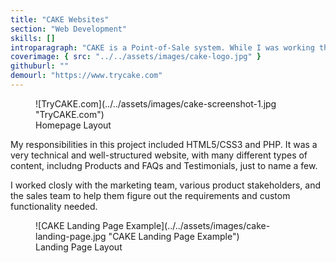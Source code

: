 ```yaml
---
title: "CAKE Websites"
section: "Web Development"
skills: []
introparagraph: "CAKE is a Point-of-Sale system. While I was working there, I recreated the website at the direction of the marketing team."
coverimage: { src: "../../assets/images/cake-logo.jpg" }
githuburl: ""
demourl: "https://www.trycake.com"
---
```


<figure class="figure figure--center no-border">
  ![TryCAKE.com](../../assets/images/cake-screenshot-1.jpg "TryCAKE.com")
  <figcaption class="figure__caption">Homepage Layout</figcaption>
</figure>

My responsibilities in this project included HTML5/CSS3 and PHP. It was a very technical and well-structured website, with many different types of content, includng Products and FAQs and Testimonials, just to name a few.

I worked closly with the marketing team, various product stakeholders, and the sales team to help them figure out the requirements and custom functionality needed.

<figure class="figure figure--center no-border">
  ![CAKE Landing Page Example](../../assets/images/cake-landing-page.jpg "CAKE
  Landing Page Example")
  <figcaption class="figure__caption">Landing Page Layout</figcaption>
</figure>
